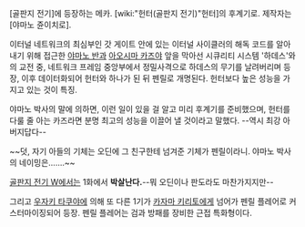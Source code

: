 [골판지 전기]에 등장하는 메카. [wiki:"헌터(골판지 전기)"헌터]의 후계기로. 제작자는 [야마노 쥰이치로]. 

이터널 네트워크의 최심부인 갓 게이트 안에 있는 이터널 사이클러의 해독 코드를 알아내기 위해 접근한 [[야마노 반]]과 [[아오시마 카즈야]] 앞을 막아선 시큐리티 시스템 '하데스'와의 교전 중, 네트워크 프레임 중앙부에서 정밀사격으로 하데스의 무기를 날려버리며 등장, 이후 데이터화되어 헌터와 하나가 된 뒤 펜릴로 개명된다. 헌터보다 높은 성능을 가지고 있는 것이 특징.

야마노 박사의 말에 의하면, 이런 일이 있을 걸 알고 미리 후계기를 준비했으며, 헌터를 다룰 줄 아는 카즈라면 분명 최고의 성능을 이끌어 낼 것이라고 말했다. --역시 최강 아버지답다--

~~덧, 자기 아들의 기체는 오딘에 그 친구한테 넘겨준 기체가 펜릴이라니. 야마노 박사의 네이밍은…….~~

[[골판지 전기 W]]에서는 1화에서 '''박살난다.'''--뭐 오딘이나 판도라도 마찬가지지만--

그리고 [[우자키 타쿠야]]에 의해 또 다른 1기가 [[카자마 키리토]]에게 넘어가 펜릴 플레어로 커스터마이징되어 등장. 펜릴 플레어는 검과 방패를 장비한 근접 특화형이다.
